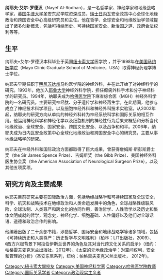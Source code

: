 {{orphan|time=2015-05-08T02:39:07+00:00}}
{{unreferenced|time=2015-05-08T02:39:07+00:00}}
'''纳耶夫·艾尔-罗德汉'''（Nayef Al-Rodhan），是一名哲学家、神经学家和地缘战略学家，[[英国|英国]][[牛津大学|牛津大学]]圣安东尼学院资深成员，[[瑞士|瑞士]][[日内瓦|日内瓦]]安全政策中心全球化地缘政治和跨国安全中心高级研究员和主任。他在哲学、全球安全和地缘政治学领域提出了诸多创新概念，包括可持续历史、可持续国家安全、新治国之道、政府合法权利等等。

==生平==
纳耶夫•艾尔-罗德汉本科毕业于英国[[纽卡索大学|纽卡索大学]]医学院 ，并于1998年在[[美国|美国]][[马约医学院|马约医学院]]（Mayo Clinic Graduate School of Medicine，USA）取得神经药理学博士学位。

纳耶夫早期任职于[[明尼苏达州|明尼苏达州]]马约医学院的神经外科，并在此开始了对神经科学的研究。1993年，他加入[[耶鲁大学|耶鲁大学]]神经外科学院，担任癫痫外科手术和分子神经科学的研究员。1994年，纳耶夫成为[[哈佛医学院|哈佛医学院]]下麻省综合医（MGH）神经外科学院的一名研究员，主要研究神经肽、分子遗传学和神经再生学。在此期间，他参与成立了神经技术科学项目，以及细胞神经外科和神经外科技术实验室。从2002年起，纳耶夫的研究方向从单纯的神经外科转为神经系统科学和国际关系的相互作用。他运用神经科学和神经化学以及细胞机制的神经性行为后果来概括和分析当代地缘政治、全球安全、国家安全、跨国文化安全、以及战争和和平。2006年，纳耶夫成为日内瓦安全政策中心全球化地缘政治和跨国安全中心的研究员，主要从事地缘战略学的研究。

纳耶夫在神经外科和国际政治方面都取得了巨大成果，曾获得詹姆斯·斯彭斯爵士奖（the Sir James Spence Prize）、吉姆斯奖（the Gibb Prize）、美国神经外科医生协会奖（the American Association of Neurological Surgeon Prize），以及其他五项奖项。

==研究方向及主要成果==
纳耶夫目前研究主要在国际政治方面，包括地缘战略学和可持续国家及全球安全，科学、航天和战略技术在地缘政治和人类命运发展中的角色，全球战略性级联风险，全球法制、人类尊严和跨文化的协同作用，善治哲学、人性哲学以及历史和集体文明成就的哲学，观念史，神经化学、细胞基础、人性偏好以及他们对全球话语、道德和政治合作的影响。

他编著出版了二十余部书籍，涉猎哲学、国际安全和地缘战略学等诸多领域，包括《可持续历史和人类尊严：历史哲学与文明胜利》（柏林：LIT出版社，2009）、《西方兴起背景下阿拉伯伊斯兰世界的角色及其对当代跨文化关系的启示》（纽约：帕格雷夫麦克米兰出版社，2012年）、《太空的元地缘政治学：对空间权利，安全和管理的分析》（圣安东尼系列，纽约：帕格雷夫麦克米兰出版社， 2012年)。

{{DEFAULTSORT: Rodhan, Nayef}}
[[Category:紐卡索大學校友|Category:紐卡索大學校友]]
[[Category:美国神经科学家|Category:美国神经科学家]]
[[Category:哈佛医学院教师|Category:哈佛医学院教师]]
[[Category:国际关系学者|Category:国际关系学者]]
[[Category:政治现实主义者|Category:政治现实主义者]]